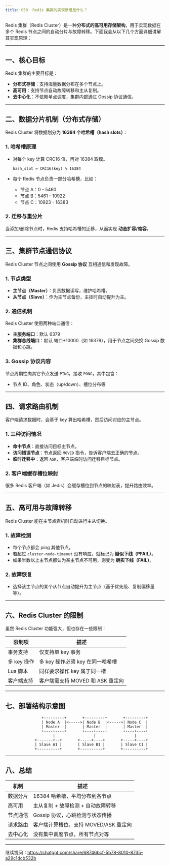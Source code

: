 ```yaml
---
title: 050 	Redis 集群的实现原理是什么？
---
```


Redis 集群（Redis Cluster）是一种**分布式的高可用存储架构**，用于实现数据在多个 Redis 节点之间的自动分片与故障转移。下面我会从以下几个方面详细讲解其实现原理：

---

## 一、核心目标

Redis 集群的主要目标是：

* **分布式存储**：支持海量数据分布在多个节点上。
* **高可用**：支持节点自动故障转移和主从复制。
* **去中心化**：不依赖单点调度，集群内部通过 Gossip 协议通信。

---

## 二、数据分片机制（分布式存储）

Redis Cluster 将数据划分为 **16384 个哈希槽（hash slots）**：

### 1. 哈希槽原理

* 对每个 key 计算 CRC16 值，再对 16384 取模。

  ```shell
  hash_slot = CRC16(key) % 16384
  ```
* 每个 Redis 节点负责一部分哈希槽，比如：

  * 节点 A：0 - 5460
  * 节点 B：5461 - 10922
  * 节点 C：10923 - 16383

### 2. 迁移与重分片

当添加/删除节点时，Redis 支持哈希槽的迁移，从而实现 **动态扩容/缩容**。

---

## 三、集群节点通信协议

Redis Cluster 节点之间使用 **Gossip 协议** 互相通信和发现故障。

### 1. 节点类型

* **主节点（Master）**：负责数据读写，维护哈希槽。
* **从节点（Slave）**：作为主节点备份，主挂时自动提升为主。

### 2. 通信机制

Redis Cluster 使用两种端口通信：

* **主服务端口**：默认 6379
* **集群总线端口**：默认 端口+10000（如 16379），用于节点之间交换 Gossip 数据和心跳。

### 3. Gossip 协议内容

节点周期性向其它节点发送 `PING`，接收 `PONG`，其中包含：

* 节点 ID、角色、状态（up/down）、槽位分布等

---

## 四、请求路由机制

客户端请求数据时，会基于 key 算出哈希槽，然后访问对应的主节点。

### 1. 三种访问情况

* **命中节点**：直接访问目标主节点。
* **访问错误节点**：节点返回 `MOVED` 指令，告诉客户端去正确的节点。
* **临时迁移中**：返回 `ASK`，客户端临时访问迁移目标节点。

### 2. 客户端缓存槽位映射

很多 Redis 客户端（如 Jedis）会缓存槽位到节点的映射表，提升路由效率。

---

## 五、高可用与故障转移

Redis Cluster 能在主节点宕机时自动进行主从切换。

### 1. 故障检测

* 每个节点都会 ping 其他节点。
* 若超过 `cluster-node-timeout` 没有响应，就标记为 **疑似下线（PFAIL）**。
* 如果半数以上主节点都认为某主节点不可用，则变为 **确实下线（FAIL）**。

### 2. 故障恢复

* 选择该主节点的某个从节点自动提升为主节点（基于优先级、复制偏移量等）。

---

## 六、Redis Cluster 的限制

虽然 Redis Cluster 功能强大，但也存在一些限制：

| 限制项      | 描述                     |
| -------- | ---------------------- |
| 事务支持     | 仅支持单 key 事务            |
| 多 key 操作 | 多 key 操作必须 key 在同一哈希槽  |
| Lua 脚本   | 同样要求操作 key 属于同一槽       |
| 客户端支持    | 客户端需支持 MOVED 和 ASK 重定向 |

---

## 七、部署结构示意图

```
                +---------+       +---------+       +---------+
                | Node A  |<----->| Node B  |<----->| Node C  |
                | Master  |       | Master  |       | Master  |
                +----+----+       +----+----+       +----+----+
                     |                 |                 |
             +-------+--+       +-----+----+       +-----+----+
             | Slave A1 |       | Slave B1 |       | Slave C1 |
             +----------+       +----------+       +----------+
```

---

## 八、总结

| 机制   | 描述                       |
| ---- | ------------------------ |
| 数据分片 | 16384 哈希槽，平均分布到各节点       |
| 高可用  | 主从复制 + 故障检测 + 自动故障转移     |
| 节点通信 | Gossip 协议，心跳检测与状态传播      |
| 请求路由 | 客户端计算槽位，支持 MOVED/ASK 重定向 |
| 去中心化 | 没有集中调度节点，所有节点对等          |

---

继续提问：https://chatgpt.com/share/68746bcf-5b78-8010-8735-a29c1dcb532b
